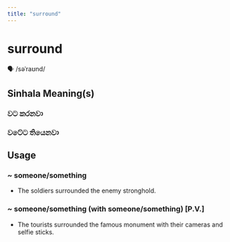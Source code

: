 ```yaml
---
title: "surround"
---
```


# surround

🗣️ /səˈraʊnd/

## Sinhala Meaning(s)

### වට කරනවා
### වටේට තියෙනවා

## Usage

### ~ someone/something

- The soldiers surrounded the enemy stronghold.


### ~ someone/something (with someone/something) [P.V.]

- The tourists surrounded the famous monument with their cameras and selfie sticks.

